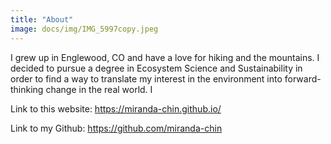 ```yaml
---
title: "About"
image: docs/img/IMG_5997copy.jpeg
---
```


I grew up in Englewood, CO and have a love for hiking and the mountains. I decided to pursue a degree in Ecosystem Science and Sustainability in order to find a way to translate my interest in the environment into forward-thinking change in the real world. I

Link to this website: <https://miranda-chin.github.io/>

Link to my Github: <https://github.com/miranda-chin>
